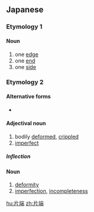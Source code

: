 ==Japanese==
{{ja-kanjitab|片|端}}

===Etymology 1===

====Noun====
{{ja-noun|かたはし}}

# one [[edge]]
# one [[end]]
# one [[side]]

===Etymology 2===

====Alternative forms====
* {{l|ja|片輪}}

====Adjectival noun====
{{ja-adj|かたわ|decl=na}}

# bodily [[deformed]], [[crippled]]
# [[imperfect]]

=====Inflection=====
{{ja-na|片端|かたわ|katawa}}

====Noun====
{{ja-noun|かたわ}}

# [[deformity]]
# [[imperfection]], [[incompleteness]]

[[hu:片端]]
[[zh:片端]]